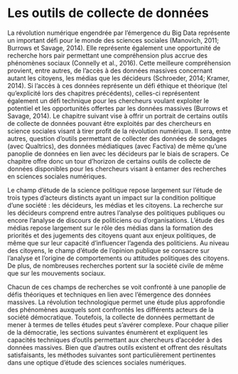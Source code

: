 # Les outils de collecte de données

La révolution numérique engendrée par l'émergence du Big Data représente un important défi pour le monde des sciences sociales (Manovich, 2011; Burrows et Savage, 2014). Elle représente également une opportunité de recherche hors pair permettant une compréhension plus accrue des phénomènes sociaux (Connelly et al., 2016). Cette meilleure compréhension provient, entre autres, de l'accès à des données massives concernant autant les citoyens, les médias que les décideurs (Schroeder, 2014; Kramer, 2014). Si l'accès à ces données représente un défi éthique et théorique (tel qu'explicité lors des chapitres précédents), celles-ci représentent également un défi technique pour les chercheurs voulant exploiter le potentiel et les opportunités offertes par les données massives (Burrows et Savage, 2014). Le chapitre suivant vise à offrir un portrait de certains outils de collecte de données pouvant être exploités par des chercheurs en science sociales visant à tirer profit de la révolution numérique. Il sera, entre autres, question d'outils permettant de collecter des données de sondages (avec Qualtrics), des données médiatiques (avec Factiva) de même qu'une panoplie de données en lien avec les décideurs par le biais de scrapers. Ce chapitre offre donc un tour d'horizon de certains outils de collecte de données disponibles pour les chercheurs visant à entamer des recherches en sciences sociales numériques.

Le champ d'étude de la science politique repose largement sur l'étude de trois types d'acteurs distincts ayant un impact sur la condition politique d'une société : les décideurs, les médias et les citoyens. La recherche sur les décideurs comprend entre autres l'analyse des politiques publiques ou encore l'analyse de discours de politiciens ou d'organisations. L'étude des médias repose largement sur le rôle des médias dans la formation des priorités et des jugements des citoyens quant aux enjeux politiques, de même que sur leur capacité d'influencer l'agenda des politiciens. Au niveau des citoyens, le champ d'étude de l'opinion publique se consacre sur l'analyse et l'origine de comportements ou attitudes politiques des citoyens. De plus, de nombreuses recherches portent sur la société civile de même que sur les mouvements sociaux.

Chacun de ces champs de recherches se voit confronté à une panoplie de défis théoriques et techniques en lien avec l'émergence des données massives. La révolution technologique permet une étude plus approfondie des phénomènes auxquels sont confrontés les différents acteurs de la société démocratique. Toutefois, la collecte de données permettant de mener à termes de telles études peut s'avérer complexe. Pour chaque pilier de la démocratie, les sections suivantes énumèrent et expliquent les capacités techniques d'outils permettant aux chercheurs d'accéder à des données massives. Bien que d'autres outils existent et offrent des résultats satisfaisants, les méthodes suivantes sont particulièrement pertinentes dans une optique d'étude des sciences sociales numériques.
